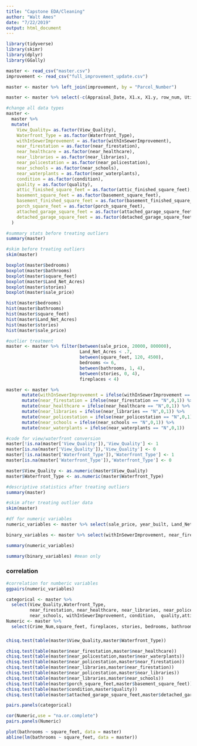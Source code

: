 ```yaml
---
title: "Capstone EDA/Cleaning"
author: "Walt Ames"
date: "7/22/2019"
output: html_document
---
```


```r
library(tidyverse)
library(skimr)
library(dplyr)
library(GGally)
```

```r
master <- read_csv("master.csv")
improvement <- read_csv("full_improvement_update.csv")
```

```r
master <- master %>% left_join(improvement, by = "Parcel_Number")

master <- master %>% select(-c(Appraisal_Date, X1.x, X1.y, row_num, Utility_Sewer, Utility_Water, Utility_Electric))
```

```r
#change all data types 
master <- 
  master %>%
  mutate(
    View_Quality= as.factor(View_Quality),
    Waterfront_Type = as.factor(Waterfront_Type),
    withInSewerImprovement = as.factor(withInSewerImprovement),
    near_firestation = as.factor(near_firestation),
    near_healthcare = as.factor(near_healthcare),
    near_libraries = as.factor(near_libraries),
    near_policestation = as.factor(near_policestation),
    near_schools = as.factor(near_schools),
    near_waterplants = as.factor(near_waterplants),
    condition = as.factor(condition),
    quality = as.factor(quality),
    attic_finished_square_feet = as.factor(attic_finished_square_feet),
    basement_square_feet = as.factor(basement_square_feet),
    basement_finished_square_feet = as.factor(basement_finished_square_feet),
    porch_square_feet = as.factor(porch_square_feet),
    attached_garage_square_feet = as.factor(attached_garage_square_feet),
    detached_garage_square_feet = as.factor(detached_garage_square_feet)
  )
```

```r
#summary stats before treating outliers
summary(master)
```

```r
#skim before treating outliers
skim(master)
```

```r
boxplot(master$bedrooms)
boxplot(master$bathrooms)
boxplot(master$square_feet)
boxplot(master$Land_Net_Acres)
boxplot(master$stories)
boxplot(master$sale_price)
```

```r
hist(master$bedrooms)
hist(master$bathrooms)
hist(master$square_feet)
hist(master$Land_Net_Acres)
hist(master$stories)
hist(master$sale_price)
```

```r
#outlier treatment
master <- master %>% filter(between(sale_price, 20000, 800000),
                            Land_Net_Acres < .7,
                            between(square_feet, 120, 4500),
                            bedrooms <= 6,
                            between(bathrooms, 1, 4),
                            between(stories, 0, 4),
                            fireplaces < 4)
```

```r
master <- master %>%
      mutate(withInSewerImprovement = ifelse(withInSewerImprovement == "N",0,1)) %>%
      mutate(near_firestation = ifelse(near_firestation == "N",0,1)) %>%
      mutate(near_healthcare = ifelse(near_healthcare == "N",0,1)) %>%
      mutate(near_libraries = ifelse(near_libraries == "N",0,1)) %>%
      mutate(near_policestation = ifelse(near_policestation == "N",0,1)) %>%
      mutate(near_schools = ifelse(near_schools == "N",0,1)) %>%
      mutate(near_waterplants = ifelse(near_waterplants == "N",0,1))
```

```r
#code for view/waterfront conversion 
master[!is.na(master['View_Quality']),'View_Quality'] <- 1
master[is.na(master['View_Quality']),'View_Quality'] <- 0
master[!is.na(master['Waterfront_Type']),'Waterfront_Type'] <- 1
master[is.na(master['Waterfront_Type']),'Waterfront_Type'] <- 0

master$View_Quality <- as.numeric(master$View_Quality)
master$Waterfront_Type <- as.numeric(master$Waterfront_Type)
```

```r
#descriptive statistics after treating outliers
summary(master)
```

```r
#skim after treating outlier data
skim(master)
```

```r
#df for numeric variables
numeric_variables <- master %>% select(sale_price, year_built, Land_Net_Acres, square_feet, fireplaces, stories, bathrooms, bedrooms, condition, quality, Crime_Num)
```

```r
binary_variables <- master %>% select(withInSewerImprovement, near_firestation, near_healthcare, near_libraries, near_policestation, near_schools, near_waterplants, detached_garage_square_feet, attached_garage_square_feet, basement_finished_square_feet, basement_square_feet, attic_finished_square_feet, Waterfront_Type, View_Quality)
```

```r
summary(numeric_variables)
```

```r
summary(binary_variables) #mean only
```

### correlation 

```r
#correlation for numberic variables
ggpairs(numeric_variables)
```

```r

categorical <- master %>%
  select(View_Quality,Waterfront_Type, 
         near_firestation, near_healthcare, near_libraries, near_policestation, near_waterplants,
         near_schools, withInSewerImprovement, condition,  quality,attic_finished_square_feet,basement_square_feet,porch_square_feet,attached_garage_square_feet,detached_garage_square_feet)
Numeric <- master %>%
  select(Crime_Num,square_feet, fireplaces, stories, bedrooms, bathrooms,year_built, sale_price)
```

### 
```r
chisq.test(table(master$View_Quality,master$Waterfront_Type))
```

```r
chisq.test(table(master$near_firestation,master$near_healthcare))
chisq.test(table(master$near_policestation,master$near_waterplants))
chisq.test(table(master$near_policestation,master$near_firestation))
chisq.test(table(master$near_libraries,master$near_firestation))
chisq.test(table(master$near_policestation,master$near_libraries))
chisq.test(table(master$near_libraries,master$near_schools))
chisq.test(table(master$porch_square_feet,master$basement_square_feet))
chisq.test(table(master$condition,master$quality))
chisq.test(table(master$attached_garage_square_feet,master$detached_garage_square_feet))
```

```r
pairs.panels(categorical)

```


```r

cor(Numeric,use = "na.or.complete")
pairs.panels(Numeric)
```


```r
plot(bathrooms ~ square_feet, data = master)
abline(lm(bathrooms ~ square_feet, data = master))
```

